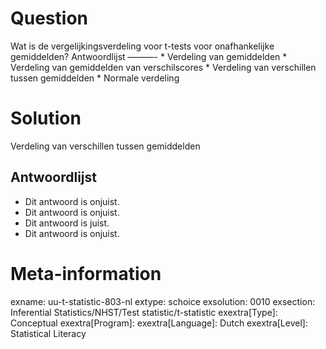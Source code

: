 Question
========
  
Wat is de vergelijkingsverdeling voor t-tests voor onafhankelijke gemiddelden? 
Antwoordlijst
----------
* Verdeling van gemiddelden
* Verdeling van gemiddelden van verschilscores
* Verdeling van verschillen tussen gemiddelden
* Normale verdeling 

Solution
========
  
Verdeling van verschillen tussen gemiddelden

Antwoordlijst
----------
* Dit antwoord is onjuist.
* Dit antwoord is onjuist.
* Dit antwoord is juist.
* Dit antwoord is onjuist.

Meta-information
================
exname: uu-t-statistic-803-nl
extype: schoice
exsolution: 0010
exsection: Inferential Statistics/NHST/Test statistic/t-statistic
exextra[Type]: Conceptual
exextra[Program]: 
exextra[Language]: Dutch
exextra[Level]: Statistical Literacy